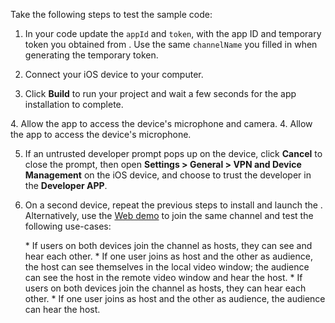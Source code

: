 <PlatformWrapper platform="ios">

Take the following steps to test the sample code:

1. In your code update the `appId` and `token`, with the app ID and temporary token you obtained from <Vg k="CONSOLE" />. Use the same `channelName` you filled in when generating the temporary token.

1. Connect your iOS device to your computer.

1. Click **Build** to run your project and wait a few seconds for the app installation to complete.

<ProductWrapper notAllowed="voice-calling">
4. Allow the app to access the device's microphone and camera.
</ProductWrapper>
<ProductWrapper product="voice-calling">
4. Allow the app to access the device's microphone.
</ProductWrapper>

5. If an untrusted developer prompt pops up on the device, click **Cancel** to close the prompt, then open **Settings > General > VPN and Device Management** on the iOS device, and choose to trust the developer in the **Developer APP**.

1. On a second <Vpl k="NAME" /> device, repeat the previous steps to install and launch the <Vpl k="CLIENT"/>. Alternatively, use the [Web demo](https://webdemo.agora.io/basicVideoCall/index.html) to join the same channel and test the following use-cases:

    <ProductWrapper notAllowed="voice-calling">
    * If users on both devices join the channel as hosts, they can see and hear each other.
    * If one user joins as host and the other as audience, the host can see themselves in the local video window; the audience can see the host in the remote video window and hear the host.
    </ProductWrapper>
    <ProductWrapper product="voice-calling">
    * If users on both devices join the channel as hosts, they can hear each other.
    * If one user joins as host and the other as audience, the audience can hear the host.
    </ProductWrapper>
</PlatformWrapper>